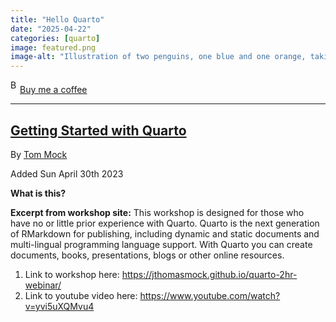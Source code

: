 ```yaml
---
title: "Hello Quarto"
date: "2025-04-22"
categories: [quarto]
image: featured.png
image-alt: "Illustration of two penguins, one blue and one orange, taking a selfie with a selfie stick. The moon in the background looks like the Quarto logo."
---
```



<link href="https://fonts.googleapis.com/css?family=Cookie" rel="stylesheet"><a class="bmc-button" target="_blank" href="https://www.buymeacoffee.com/JoscelinRocha">![Buy me a coffee](https://cdn.buymeacoffee.com/buttons/bmc-new-btn-logo.svg){alt="Buy me a coffee" width="15" height="21"}Buy me a coffee</a>

------------------------------------------------------------------------


## [Getting Started with Quarto](https://jthomasmock.github.io/quarto-2hr-webinar/)

By [Tom Mock](https://jthomasmock.github.io/quarto-2hr-webinar/)

Added Sun April 30th 2023

**What is this?**

**Excerpt from workshop site:** This workshop is designed for those who have no or little prior experience with Quarto. Quarto is the next generation of RMarkdown for publishing, including dynamic and static documents and multi-lingual programming language support. With Quarto you can create documents, books, presentations, blogs or other online resources.

1.  Link to workshop here: <https://jthomasmock.github.io/quarto-2hr-webinar/>
2.  Link to youtube video here: <https://www.youtube.com/watch?v=yvi5uXQMvu4>